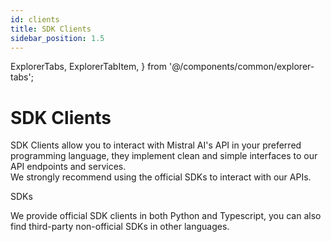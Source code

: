 ```yaml
---
id: clients
title: SDK Clients
sidebar_position: 1.5
---
```


  ExplorerTabs,
  ExplorerTabItem,
} from '@/components/common/explorer-tabs';


# SDK Clients

SDK Clients allow you to interact with Mistral AI's API in your preferred programming language, they implement clean and simple interfaces to our API endpoints and services.  
We strongly recommend using the official SDKs to interact with our APIs.

<SectionTab as="h1" sectionId="sdks">SDKs</SectionTab>

We provide official SDK clients in both Python and Typescript, you can also find third-party non-official SDKs in other languages.

<ExplorerTabs>
  <ExplorerTabItem value="python-sdk" label="Python SDK">
    <PythonSDKTab/>
  </ExplorerTabItem>
  <ExplorerTabItem value="typescript-sdk" label="Typescript SDK">
    <TypescriptSDKTab/>
  </ExplorerTabItem>
  <ExplorerTabItem value="third-party-sdks" label="Third-party SDKs">
    <ThirdPartySDKsTab/>
  </ExplorerTabItem>
</ExplorerTabs>